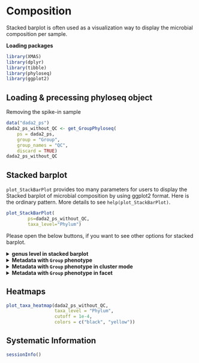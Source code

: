 # Composition

Stacked barplot is often used as a visualization way to display the microbial composition per sample.  

**Loading packages**

```R
library(XMAS)
library(dplyr)
library(tibble)
library(phyloseq)
library(ggplot2)
```


## Loading & precessing phyloseq object

Removing the spike-in sample
```r
data("dada2_ps")
dada2_ps_without_QC <- get_GroupPhyloseq(
    ps = dada2_ps,
    group = "Group",
    group_names = "QC",
    discard = TRUE)
dada2_ps_without_QC
```


## Stacked barplot 

`plot_StackBarPlot` provides too many parameters for users to display the Stacked barplot of microbial composition by using ggplot2 format. Here is the ordinary pattern. More details to see `help(plot_StackBarPlot)`.

```r
plot_StackBarPlot(
        ps=dada2_ps_without_QC,
        taxa_level="Phylum")
```


Please open the below buttons, if you want to see other options for stacked barplot.

<details>
<summary>**genus level in stacked barplot**</summary>
```r
dada2_ps_without_QC_genus <- summarize_taxa(dada2_ps_without_QC, taxa_level = "Genus")
otu_tab <- phyloseq::otu_table(dada2_ps_without_QC_genus)
sam_tab <- phyloseq::sample_data(dada2_ps_without_QC_genus)
plot_StackBarPlot(
      data_otu=otu_tab,
      data_sam=sam_tab,
      taxa_level="Genus")
```
</details>


<details>
<summary>**Metadata with `Group` phenotype**</summary>
```r
plot_StackBarPlot(
        ps=dada2_ps_without_QC,
        taxa_level="Phylum",
        group = "Group")
```
</details>


<details>
<summary>**Metadata with `Group` phenotype in cluster mode**</summary>
```r
plot_StackBarPlot(
        ps=dada2_ps_without_QC,
        taxa_level="Phylum",
        group = "Group",
        cluster = TRUE)
```
</details>


<details>
<summary>**Metadata with `Group` phenotype in facet**</summary>
```r
plot_StackBarPlot(
        ps=dada2_ps_without_QC,
        taxa_level="Phylum",
        group = "Group",
        facet = TRUE)
```
</details>


## Heatmaps

```r
plot_taxa_heatmap(dada2_ps_without_QC, 
                  taxa_level = "Phylum", 
                  cutoff = 1e-4, 
                  colors = c("black", "yellow"))
```


## Systematic Information
```r
sessionInfo()
```


